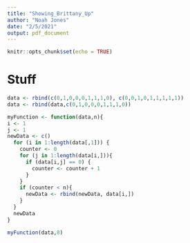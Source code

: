 ```yaml
---
title: "Showing_Brittany_Up"
author: "Noah Jones"
date: "2/5/2021"
output: pdf_document
---
```


```r
knitr::opts_chunk$set(echo = TRUE)
```

# Stuff

```r
data <- rbind(c(0,1,0,0,0,1,1,1,0), c(0,0,1,0,1,1,1,1,1))
data <- rbind(data,c(0,1,0,0,0,1,1,1,0))
```

```r
myFunction <- function(data,n){
i <- 1
j <- 1
newData <- c()
  for (i in 1:length(data[,1])) {
    counter <- 0
    for (j in 1:length(data[i,])){
      if (data[i,j] == 0) {
        counter <- counter + 1
      }
    }
    if (counter < n){
      newData <- rbind(newData, data[i,])
    }
  }
  newData
}
```

```r
myFunction(data,8)
```

